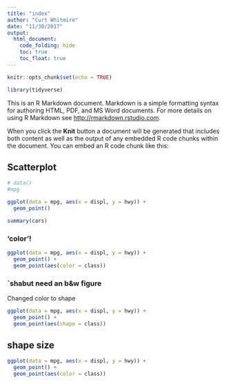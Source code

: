 ```yaml
---
title: "index"
author: "Curt Whitmire"
date: "11/30/2017"
output:
  html_document:
    code_folding: hide
    toc: true
    toc_float: true
---
```


```r
knitr::opts_chunk$set(echo = TRUE)

library(tidyverse)
```


This is an R Markdown document. Markdown is a simple formatting syntax for authoring HTML, PDF, and MS Word documents. For more details on using R Markdown see <http://rmarkdown.rstudio.com>.

When you click the **Knit** button a document will be generated that includes both content as well as the output of any embedded R code chunks within the document. You can embed an R code chunk like this:

## Scatterplot

```r


# data()
#mpg

ggplot(data = mpg, aes(x = displ, y = hwy)) + 
  geom_point()

summary(cars)
```

### 'color'!

```r
ggplot(data = mpg, aes(x = displ, y = hwy)) + 
  geom_point() + 
  geom_point(aes(color = class))
```
### `shabut need an b&w figure

Changed color to shape

```r
ggplot(data = mpg, aes(x = displ, y = hwy)) + 
  geom_point() + 
  geom_point(aes(shape = class))
```
## shape size

```r
ggplot(data = mpg, aes(x = displ, y = hwy)) + 
  geom_point() + 
  geom_point(aes(color = class))
```


